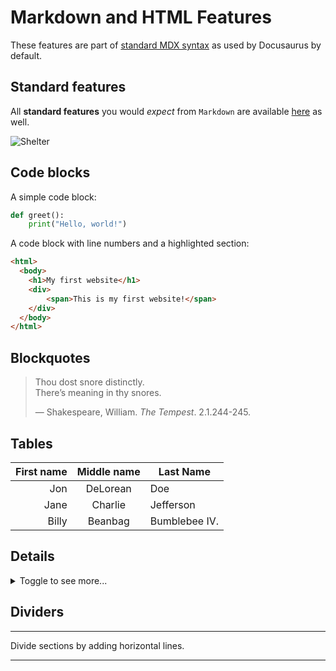 
# Markdown and HTML Features
These features are part of [standard MDX syntax](https://docusaurus.io/docs/markdown-features) as used by Docusaurus by
default.

## Standard features
All **standard features** you would _expect_ from `Markdown` are available [here](#) as well.

![Shelter](img/shelter.jpeg)

## Code blocks
A simple code block:
```py
def greet():
    print("Hello, world!")
```

A code block with line numbers and a highlighted section:
```html {3-6} showLineNumbers
<html>
  <body>
    <h1>My first website</h1>
    <div>
        <span>This is my first website!</span>
    </div>
  </body>
</html>
```

## Blockquotes
> Thou dost snore distinctly.\
> There’s meaning in thy snores.
>
> — Shakespeare, William. _The Tempest_. 2.1.244-245.

## Tables
| First name | Middle name | Last Name     |
|-----------:|:-----------:|---------------|
|        Jon |  DeLorean   | Doe           |
|       Jane |   Charlie   | Jefferson     |
|      Billy |   Beanbag   | Bumblebee IV. |

## Details
<details>
  <summary>Toggle to see more...</summary>
  <div>
    <span>Here's the "more" 😉</span>
    <details>
      <summary>Details can even be nested...</summary>
      <div>
        <span>...and nothing stops you from hiding a YouTube video here, if you want 😎</span>
        <YouTubeVideo videoId="bEWP7llgGec" />
      </div>
    </details>
  </div>
</details>

## Dividers
***
Divide sections by adding horizontal lines.
***
